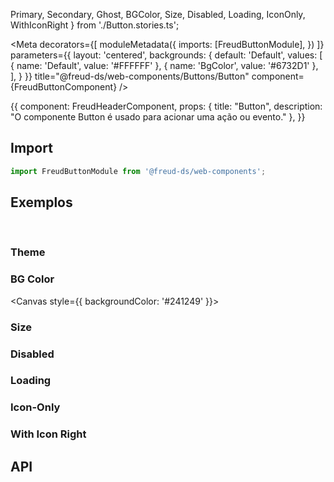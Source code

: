   Primary,
  Secondary,
  Ghost,
  BGColor,
  Size,
  Disabled,
  Loading,
  IconOnly, WithIconRight
} from './Button.stories.ts';

<Meta
  decorators={[
    moduleMetadata({
      imports: [FreudButtonModule],
    })
  ]}
  parameters={{
    layout: 'centered',
    backgrounds: {
      default: 'Default',
      values: [
        { name: 'Default', value: '#FFFFFF' },
        { name: 'BgColor', value: '#6732D1' },
      ],
    }
  }}
title="@freud-ds/web-components/Buttons/Button" component={FreudButtonComponent} />

<Story name="Storyname-hidden">
  {{
    component: FreudHeaderComponent,
    props: {
      title: "Button",
      description: "O componente Button é usado para acionar uma ação ou evento."
    },
  }}
</Story>

## <a id="importing"></a>Import

```ts
import FreudButtonModule from '@freud-ds/web-components';
```

## <a id="exemplos"></a>Exemplos
<br />

### Theme
<Canvas>
  <Story story={Primary}/>
  <Story story={Secondary}/>
  <Story story={Ghost}/>
</Canvas>

### BG Color
<Canvas style={{ backgroundColor: '#241249' }}>
  <Story story={BGColor}/>
</Canvas>

### Size
<Canvas>
  <Story story={Size}/>
</Canvas>

### Disabled
<Canvas>
  <Story story={Disabled}/>
</Canvas>

### Loading
<Canvas>
  <Story story={Loading}/>
</Canvas>

### Icon-Only
<Canvas>
  <Story story={IconOnly}/>
</Canvas>

### With Icon Right
<Canvas>
  <Story story={WithIconRight}/>
</Canvas>

## <a id="api"></a>API

<ArgsTable of={FreudButtonComponent} />
